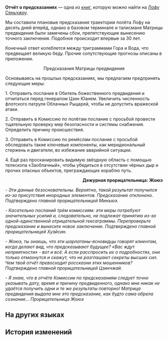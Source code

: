 {{Книга Инфобокс
|id           = 191
|Название     = Отчёт о предсказаниях
|Изображение  = Item Xianzhou Parchment.png
|Мир          = Лофу Сяньчжоу
|Томов        = 1
|Автор        = <!--нужно добавить-->
|Описание     = Однажды прорицатель предупредил о катастрофе, надвигающейся на Лофу. К несчастью, предостережение не восприняли с должной серьёзностью.
|Том1         = {{tx}}
|Источник1    = {{tx|Отсутствует источник}}
|Персонажи    = 
|Фракции      = 
}}
'''Отчёт о предсказаниях''' — одна из [[Книги|книг]], которую можно найти на [[Лофу Сяньчжоу]].
<!--
==Получение==
<gallery>
Книга НАЗВАНИЕ.png|НАЗВАНИЕ
Локация НАЗВАНИЕ.png|Расположение на карте. Ближайший пространственный якорь «[[НАЗВАНИЕ]]»
</gallery>
-->
{{Размер|36|'''Отчёт о предсказаниях за 12 марта'''}}

Мы составили плановые предсказания траектории полёта Лофу на десять дней вперёд, однако в базовом терминале и талисмане Матрицы предвидения были замечены сбои, препятствующие вынесению точного заключения. Подобное происходит впервые за 30 лет.

Конечный ответ колеблется между триграммами Гора и Вода, что предвещает великую беду. Прочие сопутствующие прогнозы описаны в приложении.

<div align="center">Предсказания Матрицы предвидения</div>

Основываясь на прошлых предсказаниях, мы предлагаем предпринять следующие меры:

1. Отправить послание в Обитель божественного предвидения и отчитаться перед генералом Цзин Юанем. Увеличить численность флотского патруля Облачных Рыцарей, чтобы не допустить вражеской атаки.

2. Отправить в Комиссию по полётам послание с просьбой провести тщательную проверку мер безопасности и системы снабжения. Определить причину происшествия.

3. Отправить в Комиссию по ремёслам послание с просьбой обследовать такие ключевые компоненты, как меридиональный стержень и двигатели, во избежание аварийной ситуации.

4. Ещё раз просканировать видимую звёздную область с помощью телескопа «Заоблачный», чтобы убедиться в отсутствии чёрных дыр и прочих опасных объектов, преграждающих кораблю путь.

<div align="right">'''Дежурная прорицательница: Жоюэ'''


{{Размер|32|'''Запрос на одобрение'''}}</div>

''- Эти данные безосновательны. Вероятно, такой результат получился из-за присутствия инородных элементов. Предсказание отклонено. Подтверждено главной прорицательницей Минъюэ.''

''- Касательно посланий трём комиссиям: эти меры потребуют значительных усилий и, следовательно, не подлежат принятию из-за одной-единственной отрицательной гексаграммы. Перепроверьте предсказание и вынесите новое заключение. Подтверждено главной прорицательницей Хуэйсин.''

''- Жоюэ, ты знаешь, что эти шарлатаны-ясновидцы говорят клиентам, когда делают вид, что предсказывают будущее? «Вас ждут неприятности» - вот и всё. А если расспросить их о подробностях, они только отмахнутся и скажут, что не разглашают секреты высших сил. Чем твой отчёт превосходит россказни этих мошенников? Подтверждено главной прорицательницей Цзинчжай.''

''- Я знаю, что в отчёте Комиссии по предсказаниям следует точно указывать дату, время и причину предвиденного, однако мне никак не удаётся получить одни и те же результаты повторно! Матрица предвидения выдала мне это предсказание, как будто сама обрела сознание... Прорицательница Жоюэ''


<div align="center">{{Размер|36|'''Заключение: Предсказание отклонено'''}}</div>

==На других языках==
{{На других языках
|en   = Divination Report
|zhs  = 一份卜测报告
|zht  = 一份卜測報告
|ja   = 占いの報告
|ko   = 점괘 보고서
|es   = Informe de adivinación
|fr   = Rapport de divination
|ru   = Отчёт о предсказаниях
|th   = รายงานการพยากรณ์
|vi   = Một Bản Báo Cáo Bói Toán
|de   = Wahrsagebericht
|id   = Laporan Ramalan
|pt   = Relatório de Divinação
}}

==История изменений==
{{История изменений|2.7}}